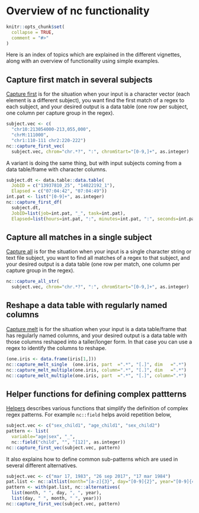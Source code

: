 <!--
%\VignetteEngine{knitr::knitr}
%\VignetteIndexEntry{vignette 0: Overview}
-->

# Overview of nc functionality

```r
knitr::opts_chunk$set(
  collapse = TRUE,
  comment = "#>"
)
```

Here is an index of topics which are explained in the different
vignettes, along with an overview of functionality using simple
examples.

## Capture first match in several subjects

[Capture first](v1-capture-first.html) is for the situation when your
input is a character vector (each element is a different subject), you
want find the first match of a regex to each subject, and your desired
output is a data table (one row per subject, one column per capture
group in the regex). 

```r
subject.vec <- c(
  "chr10:213054000-213,055,000",
  "chrM:111000",
  "chr1:110-111 chr2:220-222")
nc::capture_first_vec(
  subject.vec, chrom="chr.*?", ":", chromStart="[0-9,]+", as.integer)
```

A variant is doing the same thing, but with input
subjects coming from a data table/frame with character columns.

```r
subject.dt <- data.table::data.table(
  JobID = c("13937810_25", "14022192_1"),
  Elapsed = c("07:04:42", "07:04:49"))
int.pat <- list("[0-9]+", as.integer)
nc::capture_first_df(
  subject.dt,
  JobID=list(job=int.pat, "_", task=int.pat),
  Elapsed=list(hours=int.pat, ":", minutes=int.pat, ":", seconds=int.pat))
```

## Capture all matches in a single subject
  
[Capture all](v2-capture-all.html) is for the situation when your
input is a single character string or text file subject, you want to
find all matches of a regex to that subject, and your desired output
is a data table (one row per match, one column per capture group in
the regex).

```r
nc::capture_all_str(
  subject.vec, chrom="chr.*?", ":", chromStart="[0-9,]+", as.integer)
```

## Reshape a data table with regularly named columns 

[Capture melt](v3-capture-melt.html) is for the situation when your
input is a data table/frame that has regularly named columns, and your
desired output is a data table with those columns reshaped into a
taller/longer form. In that case you can use a regex to identify the
columns to reshape.

```r
(one.iris <- data.frame(iris[1,]))
nc::capture_melt_single  (one.iris, part  =".*", "[.]", dim   =".*")
nc::capture_melt_multiple(one.iris, column=".*", "[.]", dim   =".*")
nc::capture_melt_multiple(one.iris, part  =".*", "[.]", column=".*")
```

## Helper functions for defining complex pattterns
  
[Helpers](v5-helpers.html) describes various functions that simplify
the definition of complex regex patterns. For example `nc::field`
helps avoid repetition below,

```r
subject.vec <- c("sex_child1", "age_child1", "sex_child2")
pattern <- list(
  variable="age|sex", "_",
  nc::field("child", "", "[12]", as.integer))
nc::capture_first_vec(subject.vec, pattern)
```

It also explains how to define common sub-patterns which are used in
several different alternatives.

```r
subject.vec <- c("mar 17, 1983", "26 sep 2017", "17 mar 1984")
pat.list <- nc::altlist(month="[a-z]{3}", day="[0-9]{2}", year="[0-9]{4}")
pattern <- with(pat.list, nc::alternatives(
  list(month, " ", day, ", ", year),
  list(day, " ", month, " ", year)))
nc::capture_first_vec(subject.vec, pattern)
```
